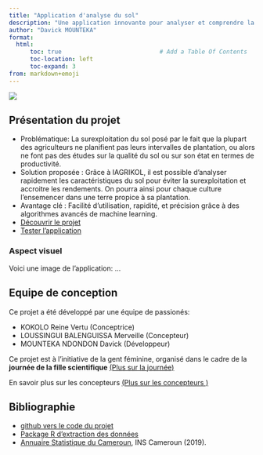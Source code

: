 ```yaml
---
title: "Application d'analyse du sol"
description: "Une application innovante pour analyser et comprendre la composition des sols grâce au Machine Learning"
author: "Davick MOUNTEKA"
format:
  html:
      toc: true                            # Add a Table Of Contents
      toc-location: left
      toc-expand: 3 
from: markdown+emoji
---
```


![](images/affiche_appli.jpg)

## Présentation du projet

- Problématique: La surexploitation du sol posé par le fait que la plupart des agriculteurs ne planifient pas leurs intervalles de plantation, ou alors ne font pas des études sur la qualité du sol ou sur son état en termes de productivité.
- Solution proposée : Grâce à IAGRIKOL, il est possible d'analyser rapidement les caractéristiques du sol pour éviter la surexploitation et accroitre les rendements. On pourra ainsi pour chaque culture l'ensemencer dans une terre propice à sa plantation.
- Avantage clé : Facilité d'utilisation, rapidité, et précision grâce à des algorithmes avancés de machine learning.
- [Découvrir le projet](doc/context1.qmd)
- [Tester l'application](doc/application1.qmd)

### Aspect visuel

Voici une image de l'application: ...

## Equipe de conception

Ce projet a été développé par une équipe de passionés:

- KOKOLO Reine Vertu (Conceptrice)
- LOUSSINGUI BALENGUISSA Merveille (Concepteur)
- MOUNTEKA NDONDON Davick (Développeur)

::: {.callout-note}
Ce projet est à l'initiative de la gent féminine, organisé dans le cadre de la **journée de la fille scientifique** [(Plus sur la journée)](doc/context2.qmd)
:::

En savoir plus sur les concepteurs [(Plus sur les concepteurs )](doc/context3.qmd)



## Bibliographie

- [github vers le code du projet](https://github.com/DaveMTK20002/Projet-Application-FNUAP){target="_blank"}
- [Package R d'extraction des données](https://github.com/BjnNowak/frex){target="_blank"}
- [Annuaire Statistique du Cameroun](https://ins-cameroun.cm/statistique/annuaire-statistique-du-cameroun-edition-2019-2/){target="_blank"}, INS Cameroun (2019).